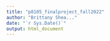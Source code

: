 ```yaml
---
title: "p8105_finalproject_fall2022"
author: "Brittany Shea..."
date: "`r Sys.Date()`"
output: html_document
---
```


